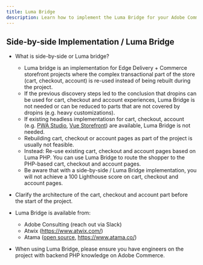 ```yaml
---
title: Luma Bridge
description: Learn how to implement the Luma Bridge for your Adobe Commerce on Edge Delivery Services project.
---
```


## Side-by-side Implementation / Luma Bridge

* What is side-by-side or Luma bridge?
  * Luma bridge is an implementation for Edge Delivery + Commerce storefront projects where the complex transactional part of the store (cart, checkout, account) is re-used instead of being rebuilt during the project.
  * If the previous discovery steps led to the conclusion that dropins can be used for cart, checkout and account experiences, Luma Bridge is not needed or can be reduced to parts that are not covered by dropins (e.g. heavy customizations).
  * If existing headless implementatiosn for cart, checkout, account (e.g. [PWA Studio](https://github.com/magento/pwa-studio), [Vue Storefront](https://vuestorefront.io/)) are available, Luma Bridge is not needed.
  * Rebuilding cart, checkout or account pages as part of the project is usually not feasible.
  * Instead: Re-use existing cart, checkout and account pages based on Luma PHP. You can use Luma Bridge to route the shopper to the PHP-based cart, checkout and account pages.
  * Be aware that with a side-by-side / Luma Bridge implementation, you will not achieve a 100 Lighthouse score on cart, checkout and account pages.

* Clarify the architecture of the cart, checkout and account part before the start of the project.

* Luma Bridge is available from:
  * Adobe Consulting (reach out via Slack)
  * Atwix (https://www.atwix.com/)
  * Atama ([open source](https://github.com/AtamaCo/luma-bridge), https://www.atama.co/)

* When using Luma Bridge, please ensure you have engineers on the project with backend PHP knowledge on Adobe Commerce.